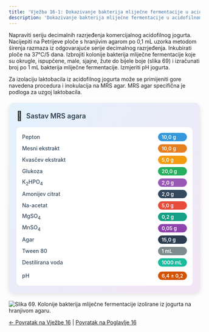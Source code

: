 ```yaml
---
title: 'Vježba 16-1: Dokazivanje bakterija mliječne fermentacije u acidofilnom jogurtu'
description: 'Dokazivanje bakterija mliječne fermentacije u acidofilnom jogurtu'
---
```


Napraviti seriju decimalnih razrjeđenja komercijalnog acidofilnog jogurta. Nacijepiti na Petrijeve ploče s hranjivim agarom po 0,1 mL uzorka metodom širenja razmaza iz odgovarajuće serije decimalnog razrjeđenja. Inkubirati ploče na 37°C/5 dana. Izbrojiti kolonije bakterija mliječne fermentacije koje su okrugle, ispupčene, male, sjajne, žute do bijele boje (slika 69) i izračunati broj po 1 mL bakterija mliječne fermentacije. Izmjeriti pH jogurta.

Za izolaciju laktobacila iz acidofilnog jogurta može se primijeniti gore navedena procedura i inokulacija na MRS agar. MRS agar specifična je podloga za uzgoj laktobacila.

<div style="max-width: 520px; background: linear-gradient(135deg, #e3f2fd 0%, #f3e5f5 100%); border-radius: 15px; padding: 20px; box-shadow: 0 4px 12px rgba(0,0,0,0.1); margin: 20px auto;">
  <div style="display: flex; align-items: center; margin-bottom: 15px;">
    <span style="font-size: 24px; margin-right: 10px;">🧫</span>
    <h3 style="margin: 0; color: #2c3e50; font-weight: 600; font-size: 18px;">Sastav MRS agara</h3>
  </div>
  <div style="background: white; border-radius: 10px; padding: 15px;">
    <div style="display: grid; grid-template-columns: minmax(0, 1fr) auto; gap: 8px 15px; align-items: center;">
      <span style="font-weight: 500; color: #34495e; font-size: 14px;">Pepton</span>
      <span style="background: #3498db; color: white; padding: 3px 10px; border-radius: 15px; font-size: 13px; font-weight: 600;">10,0 g</span>
      <span style="font-weight: 500; color: #34495e; font-size: 14px;">Mesni ekstrakt</span>
      <span style="background: #e67e22; color: white; padding: 3px 10px; border-radius: 15px; font-size: 13px; font-weight: 600;">10,0 g</span>
      <span style="font-weight: 500; color: #34495e; font-size: 14px;">Kvasčev ekstrakt</span>
      <span style="background: #f39c12; color: white; padding: 3px 10px; border-radius: 15px; font-size: 13px; font-weight: 600;">5,0 g</span>
      <span style="font-weight: 500; color: #34495e; font-size: 14px;">Glukoza</span>
      <span style="background: #27ae60; color: white; padding: 3px 10px; border-radius: 15px; font-size: 13px; font-weight: 600;">20,0 g</span>
      <span style="font-weight: 500; color: #34495e; font-size: 14px;">K<sub>2</sub>HPO<sub>4</sub></span>
      <span style="background: #9b59b6; color: white; padding: 3px 10px; border-radius: 15px; font-size: 13px; font-weight: 600;">2,0 g</span>
      <span style="font-weight: 500; color: #34495e; font-size: 14px;">Amonijev citrat</span>
      <span style="background: #34495e; color: white; padding: 3px 10px; border-radius: 15px; font-size: 13px; font-weight: 600;">2,0 g</span>
      <span style="font-weight: 500; color: #34495e; font-size: 14px;">Na-acetat</span>
      <span style="background: #e74c3c; color: white; padding: 3px 10px; border-radius: 15px; font-size: 13px; font-weight: 600;">5,0 g</span>
      <span style="font-weight: 500; color: #34495e; font-size: 14px;">MgSO<sub>4</sub></span>
      <span style="background: #16a085; color: white; padding: 3px 10px; border-radius: 15px; font-size: 13px; font-weight: 600;">0,2 g</span>
      <span style="font-weight: 500; color: #34495e; font-size: 14px;">MnSO<sub>4</sub></span>
      <span style="background: #8e44ad; color: white; padding: 3px 10px; border-radius: 15px; font-size: 13px; font-weight: 600;">0,05 g</span>
      <span style="font-weight: 500; color: #34495e; font-size: 14px;">Agar</span>
      <span style="background: #2c3e50; color: white; padding: 3px 10px; border-radius: 15px; font-size: 13px; font-weight: 600;">15,0 g</span>
      <span style="font-weight: 500; color: #34495e; font-size: 14px;">Tween 80</span>
      <span style="background: #7f8c8d; color: white; padding: 3px 10px; border-radius: 15px; font-size: 13px; font-weight: 600;">1 mL</span>
      <span style="font-weight: 500; color: #34495e; font-size: 14px;">Destilirana voda</span>
      <span style="background: #1abc9c; color: white; padding: 3px 10px; border-radius: 15px; font-size: 13px; font-weight: 600;">1000 mL</span>
      <span style="font-weight: 500; color: #34495e; font-size: 14px; padding-top: 5px;">pH</span>
      <span style="background: #d35400; color: white; padding: 3px 10px; border-radius: 15px; font-size: 13px; font-weight: 600; margin-top: 5px;">6,4 ± 0,2</span>
    </div>
  </div>
</div>

![Slika 69. Kolonije bakterija mliječne fermentacije izolirane iz jogurta na hranjivom agaru.](/images/slika69.jpg)

[← Povratak na Vježbe 16](../vjezba-16) | [Povratak na Poglavlje 16](/poglavlje-16/)
